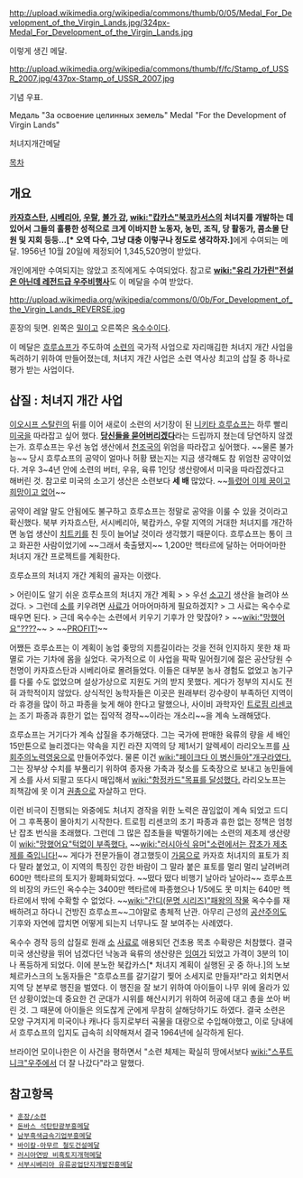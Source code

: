 http://upload.wikimedia.org/wikipedia/commons/thumb/0/05/Medal_For_Development_of_the_Virgin_Lands.jpg/324px-Medal_For_Development_of_the_Virgin_Lands.jpg

이렇게 생긴 메달.

http://upload.wikimedia.org/wikipedia/commons/thumb/f/fc/Stamp_of_USSR_2007.jpg/437px-Stamp_of_USSR_2007.jpg

기념 우표.

Медаль "За освоение целинных земель"
Medal "For the Development of Virgin Lands"

처녀지개간메달

[[목차]]

== 개요 ==
'''[[카자흐스탄]], [[시베리아]], [[우랄]], [[볼가 강]], [[wiki:"캅카스"북코카서스]]의 처녀지를 개발하는 데 있어서 그들의 훌륭한 성적으로 크게 이바지한 노동자, 농민, 조직, 당 활동가, 콤소몰 단원 및 지회 등등...[* 오역 다수, 그냥 대충 이렇구나 정도로 생각하자.]'''에게 수여되는 메달. 1956년 10월 20일에 제정되어 1,345,520명이 받았다.

개인에게만 수여되지는 않았고 조직에게도 수여되었다. 참고로 '''[[wiki:"유리 가가린"전설은 아닌데 레전드급 우주비행사]]'''도 이 메달을 수여 받았다. 

http://upload.wikimedia.org/wikipedia/commons/0/0b/For_Development_of_the_Virgin_Lands_REVERSE.jpg

훈장의 뒷면. 왼쪽은 [[밀]]이고 오른쪽은 [[옥수수]]이다.

이 메달은 [[흐루쇼프]]가 주도하여 [[소련]]의 국가적 사업으로 자리매김한 처녀지 개간 사업을 독려하기 위하여 만들어졌는데, 처녀지 개간 사업은 소련 역사상 최고의 삽질 중 하나로 평가 받는 사업이다.

== 삽질 : 처녀지 개간 사업 ==
[[이오시프 스탈린]]의 뒤를 이어 새로이 소련의 서기장이 된 [[니키타 흐루쇼프]]는 하루 빨리 [[미국]]을 따라잡고 싶어 했다. '''[[당신들을 묻어버리겠다]]'''라는 드립까지 쳤는데 당연하지 않겠는가. 흐루쇼프는 우선 농업 생산에서 [[천조국]]의 위엄을 따라잡고 싶어했다. ~~물론 불가능~~ 당시 흐루쇼프의 공약이 얼마나 허황 됐는지는 지금 생각해도 참 위엄찬 공약이었다. 겨우 3~4년 안에 소련의 버터, 우유, 육류 1인당 생산량에서 미국을 따라잡겠다고 해버린 것. 참고로 미국의 소고기 생산은 소련보다 '''세 배''' 많았다. ~~[[틀렸어 이제 꿈이고 희망이고 없어]]~~

공약이 레알 말도 안됨에도 불구하고 흐루쇼프는 정말로 공약을 이룰 수 있을 것이라고 확신했다. 북부 카자흐스탄, 서시베리아, 북캅카스, 우랄 지역의 거대한 처녀지를 개간하면 농업 생산이 [[치트키]]를 친 듯이 늘어날 것이라 생각했기 때문이다. 흐루쇼프는 통이 크고 화끈한 사람이었기에 ~~그래서 축출됐지~~ 1,200만 헥타르에 달하는 어마어마한 처녀지 개간 프로젝트를 계획한다.

흐루쇼프의 처녀지 개간 계획의 골자는 이랬다.

> 어린이도 알기 쉬운 흐루쇼프의 처녀지 개간 계획
> 
> 우선 [[소고기]] 생산을 늘려야 쓰겄다.
> 그런데 [[소]]를 키우려면 [[사료]]가 어마어마하게 필요하겠지?
> 그 사료는 옥수수로 때우면 된다.
> 근데 옥수수는 소련에서 키우기 기후가 안 맞잖아?
> ~~[[wiki:"망했어요"????]]~~
> ~~[[PROFIT!]]~~

어쨌든 흐루쇼프는 이 계획이 농업 좆망의 지름길이라는 것을 전혀 인지하지 못한 채 파멸로 가는 기차에 몸을 실었다. 국가적으로 이 사업을 팍팍 밀어줬기에 젊은 공산당원 수천명이 카자흐스탄과 시베리아로 몰려들었다. 이들은 대부분 농사 경험도 없었고 농기구를 다룰 수도 없었으며 설상가상으로 지원도 거의 받지 못했다. 게다가 정부의 지시도 전혀 과학적이지 않았다. 상식적인 농학자들은 이곳은 원래부터 강수량이 부족하던 지역이라 휴경을 많이 하고 파종을 늦게 해야 한다고 말했으나, 사이비 과학자인 [[트로핌 리센코]]는 조기 파종과 휴한기 없는 집약적 경작~~이라는 개소리~~을 계속 노래해댔다.

흐루쇼프는 거기다가 계속 삽질을 추가해댔다. 그는 국가에 판매한 육류의 량을 세 배인 15만톤으로 늘리겠다는 약속을 지킨 라쟌 지역의 당 제1서기 알렉세이 라리오노프를 [[사회주의노력영웅]]으로 만들어주었다. 물론 이건 [[wiki:"페이크다 이 병신들아"개구라였다.]] 그는 장부상 수치를 부풀리기 위하여 종자용 가축과 젖소를 도축장으로 보내고 농민들에게 소를 사서 되팔고 또다시 매입해서 [[wiki:"함정카드"목표를 달성했다.]] 라리오노프는 죄책감에 못 이겨 [[권총]]으로 자살하고 만다.

이런 비극이 진행되는 와중에도 처녀지 경작을 위한 노력은 끊임없이 계속 되었고 드디어 그 후폭풍이 몰아치기 시작한다. 트로핌 리센코의 조기 파종과 휴한 없는 정책은 엄청난 잡초 번식을 초래했다. 그런데 그 많은 잡초들을 박멸하기에는 소련의 제초제 생산량이 [[wiki:"망했어요"턱없이 부족했다.]] ~~[[wiki:"러시아식 유머"소련에서는 잡초가 제초제를 죽입니다!]]~~ 게다가 전문가들이 경고했듯이 [[가뭄]]으로 카자흐 처녀지의 표토가 죄다 말라 붙었고, 이 지역의 특징인 강한 바람이 그 말라 붙은 표토를 멀리 멀리 날려버려 600만 헥타르의 토지가 황폐화되었다. ~~떴다 떴다 비행기 날아라 날아라~~ 흐루쇼프의 비장의 카드인 옥수수는 3400만 헥타르에 파종했으나 1/5에도 못 미치는 640만 헥타르에서 밖에 수확할 수 없었다. ~~[[wiki:"간디(문명 시리즈)"패왕의 작물]] 옥수수를 재배하려고 하다니 건방진 흐루쇼프~~그야말로 총체적 난관. 아무리 근성의 [[공산주의]]도 기후와 자연에 깝치면 어떻게 되는지 너무나도 잘 보여주는 사례였다.

옥수수 경작 등의 삽질로 원래 [[소]] [[사료]]로 애용되던 건초용 목초 수확량은 처참했다. 결국 미국 생산량을 뛰어 넘겠다던 낙농과 육류의 생산량은 [[잉여]]가 되었고 가격이 3분의 1이나 폭등하게 되었다. 이에 분노한 북캅카스[* 처녀지 계획이 실행된 곳 중 하나.]의 노보체르카스크의 노동자들은 "흐루쇼프를 갈기갈기 찢어 소세지로 만들자!"라고 외치면서 지역 당 본부로 행진을 벌였다. 이 행진을 잘 보기 위하여 아이들이 나무 위에 올라가 있던 상황이었는데 중요한 건 군대가 시위를 해산시키기 위하여 허공에 대고 총을 쏘아 버린 것. 그 때문에 아이들은 의도찮게 군에게 무참히 살해당하기도 하였다. 결국 소련은 모양 구겨지게 미국이나 캐나다 등지로부터 곡물을 대량으로 수입해야했고, 이로 당내에서 흐루쇼프의 입지도 급속히 쇠약해져서 결국 1964년에 실각하게 된다.

브라이언 모이나한은 이 사건을 평하면서 "소련 체제는 확실히 땅에서보다 [[wiki:"스푸트니크"우주]]에서 더 잘 나갔다"라고 말했다. 

== 참고항목 ==
 * [[훈장/소련]]
 * [[돈바스 석탄탄광부흥메달]]
 * [[남부흑색금속기업부흥메달]]
 * [[바이칼-아무르 철도건설메달]]
 * [[러시아연방 비흑토지개혁메달]]
 * [[서부시베리아 유류공업단지개발진흥메달]]
